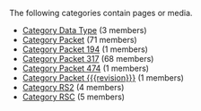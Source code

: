 <!-- DO NOT EDIT THIS FILE, CODE AUTOMATICALLY GENERATED BY category.sh -->
The following categories contain pages or media.
* [[Category Data Type]] (3 members)
* [[Category Packet]] (71 members)
* [[Category Packet 194]] (1 members)
* [[Category Packet 317]] (68 members)
* [[Category Packet 474]] (1 members)
* [[Category Packet {{{revision}}}]] (1 members)
* [[Category RS2]] (4 members)
* [[Category RSC]] (5 members)
